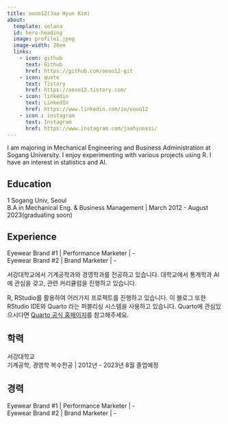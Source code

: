 ```yaml
---
title: oooo12(Jaa Hyun Kim)
about: 
  template: solana
  id: hero-heading
  image: profile1.jpeg
  image-width: 20em
  links:
    - icon: github
      text: Github
      href: https://github.com/oooo12-git
    - icon: quote
      text: Tistory
      href: https://oooo12.tistory.com/ 
    - icon: linkedin
      text: LinkedIn
      href: https://www.linkedin.com/in/oooo12
    - icon : instagram
      text: Instagram
      href: https://www.instagram.com/jaahyunssi/
---
```


::: {#hero-heading .content-visible when-profile="en"}

I am majoring in Mechanical Engineering and Business Administration at Sogang University. I enjoy experimenting with various projects using R. I have an interest in statistics and AI.

## Education

1
Sogang Univ, Seoul\
B.A in Mechanical Eng. & Business Management \| March 2012 - August 2023(graduating soon)

## Experience

Eyewear Brand #1 \| Performance Marketer \| -\
Eyewear Brand #2 \| Brand Marketer \| -
:::

::: {#hero-heading .content-visible when-profile="ko"}

서강대학교에서 기계공학과와 경영학과를 전공하고 있습니다. 대학교에서 통계학과 AI에 관심을 갖고, 관련 커리큘럼을 진행하고 있습니다.

R, RStudio를 활용하여 어러가지 프로젝트를 진행하고 있습니다. 이 블로그 또한 RStudio IDE와 Quarto 라는 퍼블리싱 시스템을 사용하고 있습니다. Quarto에 관심있으시다면 [Quarto 공식 홈페이지](https://quarto.org/)를 참고해주세요.

## 학력

서강대학교\
기계공학, 경영학 복수전공 \| 2012년 - 2023년 8월 졸업예정

## 경력

Eyewear Brand #1 \| Performance Marketer \| -\
Eyewear Brand #2 \| Brand Marketer \| -

:::
